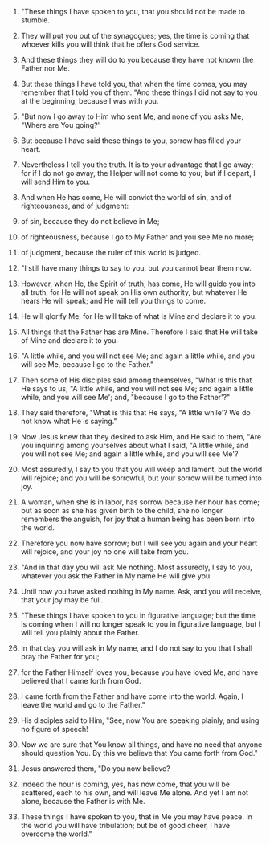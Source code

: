 
1. "These things I have spoken to you, that you should not be made to stumble.

2. They will put you out of the synagogues; yes, the time is coming that whoever kills you will think that he offers God service.

3. And these things they will do to you because they have not known the Father nor Me.

4. But these things I have told you, that when the time comes, you may remember that I told you of them. "And these things I did not say to you at the beginning, because I was with you.

5. "But now I go away to Him who sent Me, and none of you asks Me, "Where are You going?'

6. But because I have said these things to you, sorrow has filled your heart.

7. Nevertheless I tell you the truth. It is to your advantage that I go away; for if I do not go away, the Helper will not come to you; but if I depart, I will send Him to you.

8. And when He has come, He will convict the world of sin, and of righteousness, and of judgment:

9. of sin, because they do not believe in Me;

10. of righteousness, because I go to My Father and you see Me no more;

11. of judgment, because the ruler of this world is judged.

12. "I still have many things to say to you, but you cannot bear them now.

13. However, when He, the Spirit of truth, has come, He will guide you into all truth; for He will not speak on His own authority, but whatever He hears He will speak; and He will tell you things to come.

14. He will glorify Me, for He will take of what is Mine and declare it to you.

15. All things that the Father has are Mine. Therefore I said that He will take of Mine and declare it to you.

16. "A little while, and you will not see Me; and again a little while, and you will see Me, because I go to the Father."

17. Then some of His disciples said among themselves, "What is this that He says to us, "A little while, and you will not see Me; and again a little while, and you will see Me'; and, "because I go to the Father'?"

18. They said therefore, "What is this that He says, "A little while'? We do not know what He is saying."

19. Now Jesus knew that they desired to ask Him, and He said to them, "Are you inquiring among yourselves about what I said, "A little while, and you will not see Me; and again a little while, and you will see Me'?

20. Most assuredly, I say to you that you will weep and lament, but the world will rejoice; and you will be sorrowful, but your sorrow will be turned into joy.

21. A woman, when she is in labor, has sorrow because her hour has come; but as soon as she has given birth to the child, she no longer remembers the anguish, for joy that a human being has been born into the world.

22. Therefore you now have sorrow; but I will see you again and your heart will rejoice, and your joy no one will take from you.

23. "And in that day you will ask Me nothing. Most assuredly, I say to you, whatever you ask the Father in My name He will give you.

24. Until now you have asked nothing in My name. Ask, and you will receive, that your joy may be full.

25. "These things I have spoken to you in figurative language; but the time is coming when I will no longer speak to you in figurative language, but I will tell you plainly about the Father.

26. In that day you will ask in My name, and I do not say to you that I shall pray the Father for you;

27. for the Father Himself loves you, because you have loved Me, and have believed that I came forth from God.

28. I came forth from the Father and have come into the world. Again, I leave the world and go to the Father."

29. His disciples said to Him, "See, now You are speaking plainly, and using no figure of speech!

30. Now we are sure that You know all things, and have no need that anyone should question You. By this we believe that You came forth from God."

31. Jesus answered them, "Do you now believe?

32. Indeed the hour is coming, yes, has now come, that you will be scattered, each to his own, and will leave Me alone. And yet I am not alone, because the Father is with Me.

33. These things I have spoken to you, that in Me you may have peace. In the world you will have tribulation; but be of good cheer, I have overcome the world."


